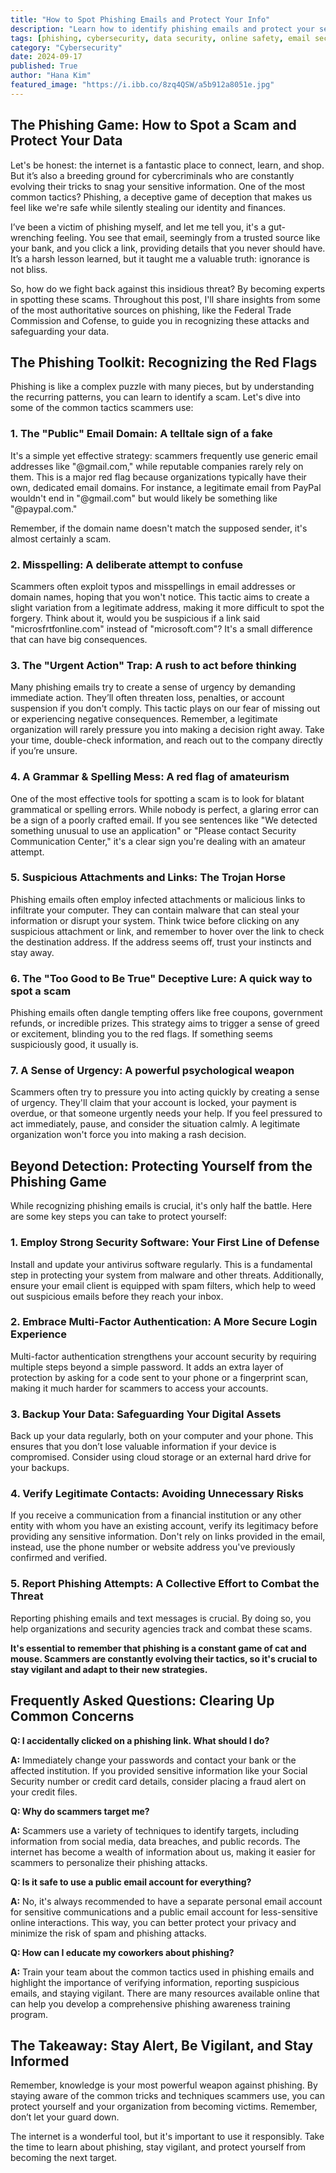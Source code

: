```yaml
---
title: "How to Spot Phishing Emails and Protect Your Info"
description: "Learn how to identify phishing emails and protect your sensitive data from cybercriminals. This blog post will equip you with the knowledge and strategies to stay safe online."
tags: [phishing, cybersecurity, data security, online safety, email security, scams, internet security, fraud prevention, digital security, identity theft]
category: "Cybersecurity"
date: 2024-09-17
published: True
author: "Hana Kim"
featured_image: "https://i.ibb.co/8zq4QSW/a5b912a8051e.jpg"
---
```


##  The Phishing Game: How to Spot a Scam and Protect Your Data

Let's be honest: the internet is a fantastic place to connect, learn, and shop. But it’s also a breeding ground for cybercriminals who are constantly evolving their tricks to snag your sensitive information.  One of the most common tactics? Phishing, a deceptive game of deception that makes us feel like we're safe while silently stealing our identity and finances. 

I’ve been a victim of phishing myself, and let me tell you, it's a gut-wrenching feeling. You see that email, seemingly from a trusted source like your bank, and you click a link, providing details that you never should have. It’s a harsh lesson learned, but it taught me a valuable truth: ignorance is not bliss.

So, how do we fight back against this insidious threat? By becoming experts in spotting these scams.  Throughout this post, I'll share insights from some of the most authoritative sources on phishing, like the Federal Trade Commission and Cofense, to guide you in recognizing these attacks and safeguarding your data. 

## The Phishing Toolkit: Recognizing the Red Flags

Phishing is like a complex puzzle with many pieces, but by understanding the recurring patterns, you can learn to identify a scam.  Let's dive into some of the common tactics scammers use:

### 1. The "Public" Email Domain: A telltale sign of a fake 

It's a simple yet effective strategy: scammers frequently use generic email addresses like "@gmail.com," while reputable companies rarely rely on them. This is a major red flag because organizations typically have their own, dedicated email domains. For instance, a legitimate email from PayPal wouldn't end in "@gmail.com" but would likely be something like "@paypal.com." 

Remember, if the domain name doesn't match the supposed sender, it's almost certainly a scam. 

### 2. Misspelling: A deliberate attempt to confuse

Scammers often exploit typos and misspellings in email addresses or domain names, hoping that you won't notice. This tactic aims to create a slight variation from a legitimate address, making it more difficult to spot the forgery. Think about it, would you be suspicious if a link said "microsfrtfonline.com" instead of "microsoft.com"? It's a small difference that can have big consequences. 

### 3. The "Urgent Action" Trap: A rush to act before thinking

Many phishing emails try to create a sense of urgency by demanding immediate action.  They’ll often threaten loss, penalties, or account suspension if you don't comply. This tactic plays on our fear of missing out or experiencing negative consequences. Remember, a legitimate organization will rarely pressure you into making a decision right away. Take your time, double-check information, and reach out to the company directly if you’re unsure. 

### 4.  A  Grammar & Spelling  Mess:  A red flag of amateurism

One of the most effective tools for spotting a scam is to look for blatant grammatical or spelling errors. While nobody is perfect, a glaring error can be a sign of a poorly crafted email. If you see sentences like "We detected something unusual to use an application" or "Please contact Security Communication Center," it's a clear sign you're dealing with an amateur attempt. 

### 5.  Suspicious Attachments and Links:  The Trojan Horse

Phishing emails often employ infected attachments or malicious links to infiltrate your computer.  They can contain malware that can steal your information or disrupt your system.  Think twice before clicking on any suspicious attachment or link, and remember to hover over the link to check the destination address.  If the address seems off, trust your instincts and stay away. 

### 6.  The "Too Good to Be True" Deceptive Lure: A quick way to spot a scam

Phishing emails often dangle tempting offers like free coupons, government refunds, or incredible prizes.  This strategy aims to trigger a sense of greed or excitement, blinding you to the red flags. If something seems suspiciously good, it usually is. 

### 7.  A Sense of Urgency: A powerful psychological weapon

Scammers often try to pressure you into acting quickly by creating a sense of urgency. They'll claim that your account is locked, your payment is overdue, or that someone urgently needs your help.  If you feel pressured to act immediately, pause, and consider the situation calmly. A legitimate organization won't force you into making a rash decision. 

##  Beyond Detection:  Protecting Yourself from the Phishing Game

While recognizing phishing emails is crucial, it's only half the battle.  Here are some key steps you can take to protect yourself:

### 1. Employ Strong Security Software: Your First Line of Defense

Install and update your antivirus software regularly. This is a fundamental step in protecting your system from malware and other threats.  Additionally, ensure your email client is equipped with spam filters, which help to weed out suspicious emails before they reach your inbox.

### 2. Embrace Multi-Factor Authentication: A More Secure Login Experience

Multi-factor authentication strengthens your account security by requiring multiple steps beyond a simple password. It adds an extra layer of protection by asking for a code sent to your phone or a fingerprint scan, making it much harder for scammers to access your accounts. 

### 3. Backup Your Data: Safeguarding Your Digital Assets

Back up your data regularly, both on your computer and your phone. This ensures that you don’t lose valuable information if your device is compromised.  Consider using cloud storage or an external hard drive for your backups.

### 4. Verify Legitimate Contacts:  Avoiding Unnecessary Risks

If you receive a communication from a financial institution or any other entity with whom you have an existing account, verify its legitimacy before providing any sensitive information.  Don't rely on links provided in the email, instead, use the phone number or website address you've previously confirmed and verified. 

### 5.  Report Phishing Attempts:  A Collective Effort to Combat the Threat

Reporting phishing emails and text messages is crucial.  By doing so, you help organizations and security agencies track and combat these scams.   

**It's essential to remember that phishing is a constant game of cat and mouse.  Scammers are constantly evolving their tactics, so it's crucial to stay vigilant and adapt to their new strategies.**  

##  Frequently Asked Questions:  Clearing Up Common Concerns

**Q:  I accidentally clicked on a phishing link. What should I do?**

**A:**  Immediately change your passwords and contact your bank or the affected institution.  If you provided sensitive information like your Social Security number or credit card details, consider placing a fraud alert on your credit files. 

**Q: Why do scammers target me?**

**A:**  Scammers use a variety of techniques to identify targets, including information from social media, data breaches, and public records.  The internet has become a wealth of information about us, making it easier for scammers to personalize their phishing attacks.

**Q: Is it safe to use a public email account for everything?**

**A:**  No, it's always recommended to have a separate personal email account for sensitive communications and a public email account for less-sensitive online interactions. This way, you can better protect your privacy and minimize the risk of spam and phishing attacks. 

**Q: How can I educate my coworkers about phishing?**

**A:**   Train your team about the common tactics used in phishing emails and highlight the importance of verifying information, reporting suspicious emails, and staying vigilant.  There are many resources available online that can help you develop a comprehensive phishing awareness training program.

## The Takeaway:  Stay Alert, Be Vigilant, and Stay Informed

Remember, knowledge is your most powerful weapon against phishing.  By staying aware of the common tricks and techniques scammers use, you can protect yourself and your organization from becoming victims.  Remember, don’t let your guard down. 

The internet is a wonderful tool, but it's important to use it responsibly.  Take the time to learn about phishing, stay vigilant, and protect yourself from becoming the next target.  
